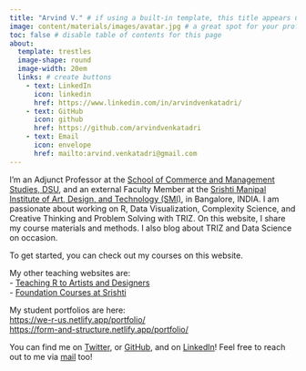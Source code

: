 ```yaml
---
title: "Arvind V." # if using a built-in template, this title appears under your photo
image: content/materials/images/avatar.jpg # a great spot for your professional headshot :) 
toc: false # disable table of contents for this page
about: 
  template: trestles 
  image-shape: round
  image-width: 20em
  links: # create buttons
    - text: LinkedIn
      icon: linkedin
      href: https://www.linkedin.com/in/arvindvenkatadri/
    - text: GitHub
      icon: github
      href: https://github.com/arvindvenkatadri
    - text: Email
      icon: envelope
      href: mailto:arvind.venkatadri@gmail.com
---
```


I'm an Adjunct Professor at the [School of Commerce and Management Studies, DSU](https://www.dsu.edu.in/commerce-management), and an external Faculty Member at the [Srishti Manipal Institute of Art, Design, and Technology (SMI)](https://srishtimanipalinstitute.in), in Bangalore, INDIA. I am passionate about working on R,
Data Visualization, Complexity Science, and Creative Thinking and
Problem Solving with TRIZ. On this website, I share my course materials
and methods. I also blog about TRIZ and Data Science on occasion.

To get started, you can check out my courses on this website. 

My other teaching websites are:\
- [Teaching R to Artists and Designers](https://r-for-artists.netlify.app)\
- [Foundation Courses at Srishti](https://arvindvenkatadri.com)\

My student portfolios are here:\
<https://we-r-us.netlify.app/portfolio/>\
<https://form-and-structure.netlify.app/portfolio/>\

You can find me on
[Twitter](https://twitter.com/arvind_v), or
[GitHub](https://github.com/arvindvenkatadri), and on
[LinkedIn](https://www.linkedin.com/in/arvindvenkatadri)! Feel free to
reach out to me via [mail](mailto:arvind.venkatadri@gmail.com) too!

